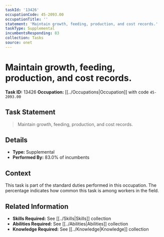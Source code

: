 ```yaml
---
taskId: '13426'
occupationCode: 45-2093.00
occupationTitle: ''
statement: 'Maintain growth, feeding, production, and cost records.'
taskType: Supplemental
incumbentsResponding: 83
collection: Tasks
source: onet
---
```

# Maintain growth, feeding, production, and cost records.

**Task ID:** 13426
**Occupation:** [[../Occupations|Occupation]] with code `45-2093.00`

## Task Statement

> Maintain growth, feeding, production, and cost records.

## Details

- **Type:** Supplemental
- **Performed By:** 83.0% of incumbents

## Context

This task is part of the standard duties performed in this occupation. The percentage indicates how common this task is among workers in the field.

## Related Information

- **Skills Required:** See [[../Skills|Skills]] collection
- **Abilities Required:** See [[../Abilities|Abilities]] collection
- **Knowledge Required:** See [[../Knowledge|Knowledge]] collection

